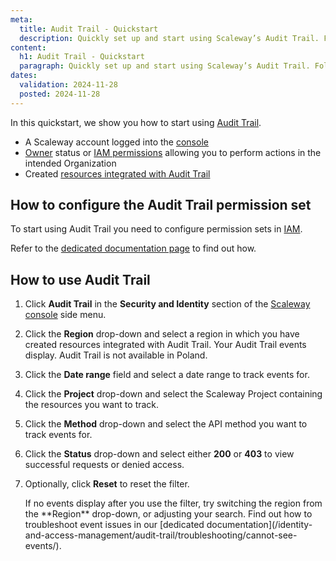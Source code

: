 ```yaml
---
meta:
  title: Audit Trail - Quickstart
  description: Quickly set up and start using Scaleway’s Audit Trail. Follow steps to configure permissions and track events across regions and projects.
content:
  h1: Audit Trail - Quickstart
  paragraph: Quickly set up and start using Scaleway’s Audit Trail. Follow steps to configure permissions and track events across regions and projects.
dates:
  validation: 2024-11-28
  posted: 2024-11-28
---
```


In this quickstart, we show you how to start using [Audit Trail](/identity-and-access-management/audit-trail/concepts/#audit-trail).

<Macro id="requirements" />

- A Scaleway account logged into the [console](https://console.scaleway.com)
- [Owner](/identity-and-access-management/iam/concepts/#owner) status or [IAM permissions](/identity-and-access-management/iam/concepts/#permission) allowing you to perform actions in the intended Organization
- Created [resources integrated with Audit Trail](/identity-and-access-management/audit-trail/reference-content/resource-integration-with-adt/)

## How to configure the Audit Trail permission set

To start using Audit Trail you need to configure permission sets in [IAM](/identity-and-access-management/iam/concepts/#iam).

Refer to the [dedicated documentation page](/identity-and-access-management/audit-trail/how-to/configure-audit-trail-permissions/) to find out how.

## How to use Audit Trail

1. Click **Audit Trail** in the **Security and Identity** section of the [Scaleway console](https://console.scaleway.com/) side menu.
2. Click the **Region** drop-down and select a region in which you have created resources integrated with Audit Trail. Your Audit Trail events display.
      <Message type="note">
       Audit Trail is not available in Poland.
      </Message>
3. Click the **Date range** field and select a date range to track events for.
4. Click the **Project** drop-down and select the Scaleway Project containing the resources you want to track.
5. Click the **Method** drop-down and select the API method you want to track events for.
6. Click the **Status** drop-down and select either **200** or **403** to view successful requests or denied access.
7. Optionally, click **Reset** to reset the filter.

    <Message type="tip">
     If no events display after you use the filter, try switching the region from the **Region** drop-down, or adjusting your search. Find out how to troubleshoot event issues in our [dedicated documentation](/identity-and-access-management/audit-trail/troubleshooting/cannot-see-events/).
    </Message>



